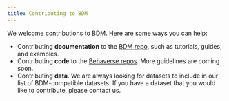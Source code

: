 ```yaml
---
title: Contributing to BDM
---
```


We welcome contributions to BDM. Here are some ways you can help:

- Contributing **documentation** to the [BDM repo](https://github.com/behaverse/data-model), such as tutorials, guides, and examples.
- Contributing **code** to the [Behaverse repos](https://github.com/behaverse). More guidelines are coming soon.
- Contributing **data**. We are always looking for datasets to include in our list of BDM-compatible datasets. If you have a dataset that you would like to contribute, please contact us.
